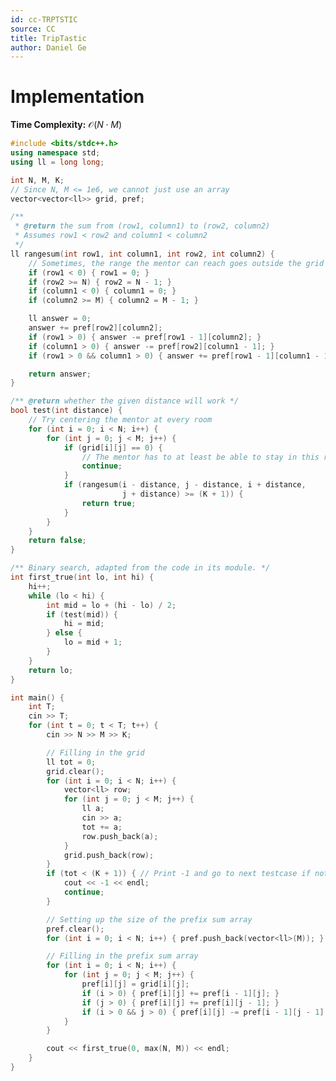 ```yaml
---
id: cc-TRPTSTIC
source: CC
title: TripTastic
author: Daniel Ge
---
```


# Implementation

**Time Complexity:** $\mathcal{O}(N \cdot M)$

<LanguageSection>
<CPPSection>

```cpp
#include <bits/stdc++.h>
using namespace std;
using ll = long long;

int N, M, K;
// Since N, M <= 1e6, we cannot just use an array
vector<vector<ll>> grid, pref;

/**
 * @return the sum from (row1, column1) to (row2, column2)
 * Assumes row1 < row2 and column1 < column2
 */
ll rangesum(int row1, int column1, int row2, int column2) {
	// Sometimes, the range the mentor can reach goes outside the grid
	if (row1 < 0) { row1 = 0; }
	if (row2 >= N) { row2 = N - 1; }
	if (column1 < 0) { column1 = 0; }
	if (column2 >= M) { column2 = M - 1; }

	ll answer = 0;
	answer += pref[row2][column2];
	if (row1 > 0) { answer -= pref[row1 - 1][column2]; }
	if (column1 > 0) { answer -= pref[row2][column1 - 1]; }
	if (row1 > 0 && column1 > 0) { answer += pref[row1 - 1][column1 - 1]; }

	return answer;
}

/** @return whether the given distance will work */
bool test(int distance) {
	// Try centering the mentor at every room
	for (int i = 0; i < N; i++) {
		for (int j = 0; j < M; j++) {
			if (grid[i][j] == 0) {
				// The mentor has to at least be able to stay in this room
				continue;
			}
			if (rangesum(i - distance, j - distance, i + distance,
			             j + distance) >= (K + 1)) {
				return true;
			}
		}
	}
	return false;
}

/** Binary search, adapted from the code in its module. */
int first_true(int lo, int hi) {
	hi++;
	while (lo < hi) {
		int mid = lo + (hi - lo) / 2;
		if (test(mid)) {
			hi = mid;
		} else {
			lo = mid + 1;
		}
	}
	return lo;
}

int main() {
	int T;
	cin >> T;
	for (int t = 0; t < T; t++) { 
        cin >> N >> M >> K;

        // Filling in the grid
        ll tot = 0;
        grid.clear();
        for (int i = 0; i < N; i++) {
            vector<ll> row;
            for (int j = 0; j < M; j++) {
                ll a;
                cin >> a;
                tot += a;
                row.push_back(a);
            }
            grid.push_back(row);
        }
        if (tot < (K + 1)) { // Print -1 and go to next testcase if not enough space in hotel
            cout << -1 << endl;
            continue; 
        }

        // Setting up the size of the prefix sum array
        pref.clear();
        for (int i = 0; i < N; i++) { pref.push_back(vector<ll>(M)); }

        // Filling in the prefix sum array
        for (int i = 0; i < N; i++) {
            for (int j = 0; j < M; j++) {
                pref[i][j] = grid[i][j];
                if (i > 0) { pref[i][j] += pref[i - 1][j]; }
                if (j > 0) { pref[i][j] += pref[i][j - 1]; }
                if (i > 0 && j > 0) { pref[i][j] -= pref[i - 1][j - 1]; }
            }
        }

        cout << first_true(0, max(N, M)) << endl;
    }
}
```

</CPPSection>
</LanguageSection>
